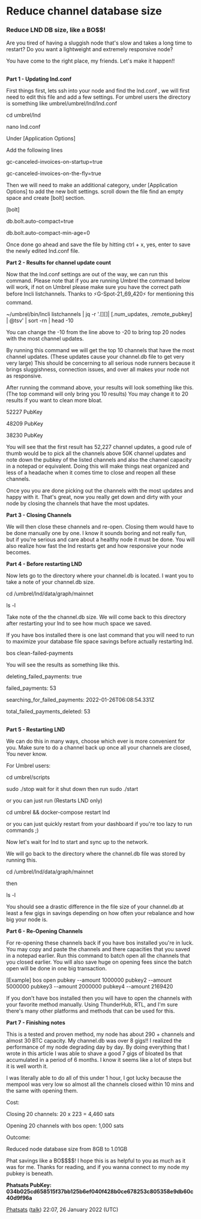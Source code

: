 <span id="reduce-channel-database-size"></span>
= Reduce channel database size =

<div class="mw-parser-output">

<span id="reduce-lnd-db-size-like-a-bo"></span>
=== <span id="Reduce_LND_DB_size,_like_a_BO$$!"></span><span id="Reduce_LND_DB_size.2C_like_a_BO.24.24.21" class="mw-headline">Reduce LND DB size, like a BO$$!</span> ===

Are you tired of having a sluggish node that's slow and takes a long time to restart? Do you want a lightweight and extremely responsive node?

You have come to the right place, my friends. Let's make it happen!!

<br />
'''Part 1 - Updating lnd.conf'''

First things first, lets ssh into your node and find the lnd.conf , we will first need to edit this file and add a few settings. For umbrel users the directory is something like umbrel/umbrel/lnd/lnd.conf

cd umbrel/lnd

nano lnd.conf

Under [Application Options]

Add the following lines

gc-canceled-invoices-on-startup=true

gc-canceled-invoices-on-the-fly=true

Then we will need to make an additional category, under [Application Options] to add the new bolt settings. scroll down the file find an empty space and create [bolt] section.

[bolt]

db.bolt.auto-compact=true

db.bolt.auto-compact-min-age=0

Once done go ahead and save the file by hitting ctrl + x, yes, enter to save the newly edited lnd.conf file.

'''Part 2 - Results for channel update count'''

Now that the lnd.conf settings are out of the way, we can run this command. Please note that if you are running Umbrel the command below will work, if not on Umbrel please make sure you have the correct path before lncli listchannels. Thanks to ⚡G-Spot-21_69_420⚡ for mentioning this command.

~/umbrel/bin/lncli listchannels | jq -r '.[][]| [.num_updates, .remote_pubkey] | @tsv' | sort -rn | head -10

You can change the -10 from the line above to -20 to bring top 20 nodes with the most channel updates.

By running this command we will get the top 10 channels that have the most channel updates. (These updates cause your channel.db file to get very very large) This should be concerning to all serious node runners because it brings sluggishness, connection issues, and over all makes your node not as responsive.

After running the command above, your results will look something like this. (The top command will only bring you 10 results) You may change it to 20 results if you want to clean more bloat.

52227 PubKey

48209 PubKey

38230 PubKey

You will see that the first result has 52,227 channel updates, a good rule of thumb would be to pick all the channels above 50K channel updates and note down the pubkey of the listed channels and also the channel capacity in a notepad or equivalent. Doing this will make things neat organized and less of a headache when it comes time to close and reopen all these channels.

Once you you are done picking out the channels with the most updates and happy with it. That's great, now you really get down and dirty with your node by closing the channels that have the most updates.

'''Part 3 - Closing Channels'''

We will then close these channels and re-open. Closing them would have to be done manually one by one. I know it sounds boring and not really fun, but if you're serious and care about a healthy node it must be done. You will also realize how fast the lnd restarts get and how responsive your node becomes.

'''Part 4 - Before restarting LND'''

Now lets go to the directory where your channel.db is located. I want you to take a note of your channel.db size.

cd /umbrel/lnd/data/graph/mainnet

ls -l

Take note of the the channel.db size. We will come back to this directory after restarting your lnd to see how much space we saved.

If you have bos installed there is one last command that you will need to run to maximize your database file space savings before actually restarting lnd.

bos clean-failed-payments

You will see the results as something like this.

deleting_failed_payments: true

failed_payments: 53

searching_for_failed_payments: 2022-01-26T06:08:54.331Z

total_failed_payments_deleted: 53

<br />
'''Part 5 - Restarting LND'''

We can do this in many ways, choose which ever is more convenient for you. Make sure to do a channel back up once all your channels are closed, You never know.

For Umbrel users:

cd umbrel/scripts

sudo ./stop wait for it shut down then run sudo ./start

or you can just run (Restarts LND only)

cd umbrel &amp;&amp; docker-compose restart lnd

or you can just quickly restart from your dashboard if you're too lazy to run commands ;)

Now let's wait for lnd to start and sync up to the network.

We will go back to the directory where the channel.db file was stored by running this.

cd /umbrel/lnd/data/graph/mainnet

then

ls -l

You should see a drastic difference in the file size of your channel.db at least a few gigs in savings depending on how often your rebalance and how big your node is.

'''Part 6 - Re-Opening Channels'''

For re-opening these channels back if you have bos installed you're in luck. You may copy and paste the channels and there capacities that you saved in a notepad earlier. Run this command to batch open all the channels that you closed earlier. You will also save huge on opening fees since the batch open will be done in one big transaction.

[Example] bos open pubkey --amount 1000000 pubkey2 --amount 5000000 pubkey3 --amount 2000000 pubkey4 --amount 2169420

If you don't have bos installed then you will have to open the channels with your favorite method manually. Using ThunderHub, RTL, and I'm sure there's many other platforms and methods that can be used for this.

'''Part 7 - Finishing notes'''

This is a tested and proven method, my node has about 290 + channels and almost 30 BTC capacity. My channel.db was over 8 gigs!! I realized the performance of my node degrading day by day. By doing everything that I wrote in this article I was able to shave a good 7 gigs of bloated bs that accumulated in a period of 6 months. I know it seems like a lot of steps but it is well worth it.

I was literally able to do all of this under 1 hour, I got lucky because the mempool was very low so almost all the channels closed within 10 mins and the same with opening them.

Cost:

Closing 20 channels: 20 x 223 = 4,460 sats

Opening 20 channels with bos open: 1,000 sats

Outcome:

Reduced node database size from 8GB to 1.01GB

Phat savings like a BO$$$$! I hope this is as helpful to you as much as it was for me. Thanks for reading, and if you wanna connect to my node my pubkey is beneath.

'''Phatsats PubKey: 034b025cd658515f37bb125b6ef040f428b0ce678253c805358e9db60c40d9f96a'''

[[page_not_existing.html|Phatsats]] ([[page_not_existing.html|talk]]) 22:07, 26 January 2022 (UTC)


</div>
